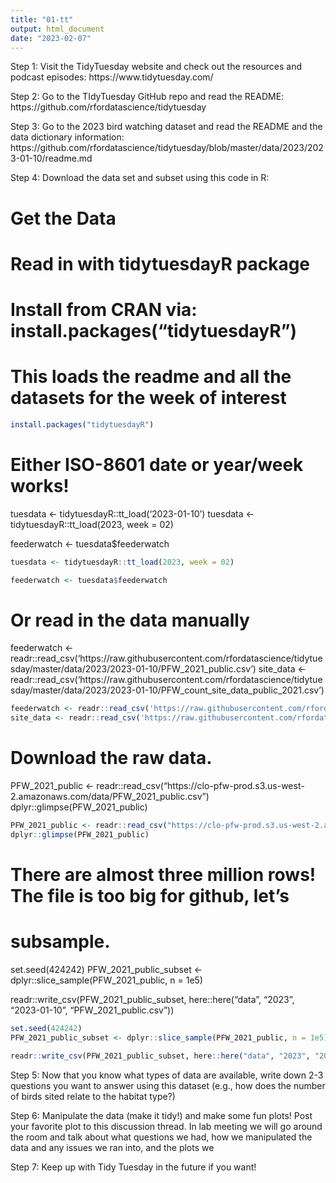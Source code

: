 ```yaml
---
title: "01-tt"
output: html_document
date: "2023-02-07"
---
```


Step 1: Visit the TidyTuesday website and check out the resources and podcast episodes: https://www.tidytuesday.com/

Step 2: Go to the TIdyTuesday GitHub repo and read the README: https://github.com/rfordatascience/tidytuesday

Step 3: Go to the 2023 bird watching dataset and read the README and the data dictionary information: https://github.com/rfordatascience/tidytuesday/blob/master/data/2023/2023-01-10/readme.md

Step 4: Download the data set and subset using this code in R:

# Get the Data

# Read in with tidytuesdayR package 
# Install from CRAN via: install.packages("tidytuesdayR")
# This loads the readme and all the datasets for the week of interest

```r
install.packages("tidytuesdayR")
```




# Either ISO-8601 date or year/week works!

tuesdata <- tidytuesdayR::tt_load('2023-01-10')
tuesdata <- tidytuesdayR::tt_load(2023, week = 02)

feederwatch <- tuesdata$feederwatch


```r
tuesdata <- tidytuesdayR::tt_load(2023, week = 02)

feederwatch <- tuesdata$feederwatch
```


# Or read in the data manually

feederwatch <- readr::read_csv('https://raw.githubusercontent.com/rfordatascience/tidytuesday/master/data/2023/2023-01-10/PFW_2021_public.csv')
site_data <- readr::read_csv('https://raw.githubusercontent.com/rfordatascience/tidytuesday/master/data/2023/2023-01-10/PFW_count_site_data_public_2021.csv')


```r
feederwatch <- readr::read_csv('https://raw.githubusercontent.com/rfordatascience/tidytuesday/master/data/2023/2023-01-10/PFW_2021_public.csv')
site_data <- readr::read_csv('https://raw.githubusercontent.com/rfordatascience/tidytuesday/master/data/2023/2023-01-10/PFW_count_site_data_public_2021.csv')
```



# Download the raw data.

PFW_2021_public <- readr::read_csv("https://clo-pfw-prod.s3.us-west-2.amazonaws.com/data/PFW_2021_public.csv")
dplyr::glimpse(PFW_2021_public)


```r
PFW_2021_public <- readr::read_csv("https://clo-pfw-prod.s3.us-west-2.amazonaws.com/data/PFW_2021_public.csv")
dplyr::glimpse(PFW_2021_public)
```




# There are almost three million rows! The file is too big for github, let's
# subsample.

set.seed(424242)
PFW_2021_public_subset <- dplyr::slice_sample(PFW_2021_public, n = 1e5)

readr::write_csv(PFW_2021_public_subset, here::here("data", "2023", "2023-01-10", "PFW_2021_public.csv"))


```r
set.seed(424242)
PFW_2021_public_subset <- dplyr::slice_sample(PFW_2021_public, n = 1e5)

readr::write_csv(PFW_2021_public_subset, here::here("data", "2023", "2023-01-10", "PFW_2021_public.csv"))
```







Step 5: Now that you know what types of data are available, write down 2-3 questions you want to answer using this dataset (e.g., how does the number of birds sited relate to the habitat type?)





Step 6: Manipulate the data (make it tidy!) and make some fun plots! Post your favorite plot to this discussion thread. In lab meeting we will go around the room and talk about what questions we had, how we manipulated the data and any issues we ran into, and the plots we 





Step 7: Keep up with Tidy Tuesday in the future if you want!

